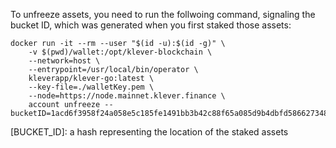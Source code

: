 To unfreeze assets, you need to run the follwoing command, signaling the bucket ID, which was generated when you first staked those assets:

```undefined
docker run -it --rm --user "$(id -u):$(id -g)" \
    -v $(pwd)/wallet:/opt/klever-blockchain \
    --network=host \
    --entrypoint=/usr/local/bin/operator \
    kleverapp/klever-go:latest \
    --key-file=./walletKey.pem \
    --node=https://node.mainnet.klever.finance \
    account unfreeze --bucketID=1acd6f3958f24a058e5c185fe1491bb3b42c88f65a085d9b4dbfd5866273481c
```

[BUCKET_ID]: a hash representing the location of the staked assets

